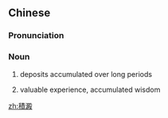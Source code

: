 {{also|积淀}}
==Chinese==
{{zh-forms|s=积淀}}

===Pronunciation===
{{zh-pron
|m=jīdiàn
|cat=n
}}

===Noun===
{{zh-noun}}

# deposits accumulated over long periods
# {{lb|zh|figurative}} valuable experience, accumulated wisdom

[[zh:積澱]]
